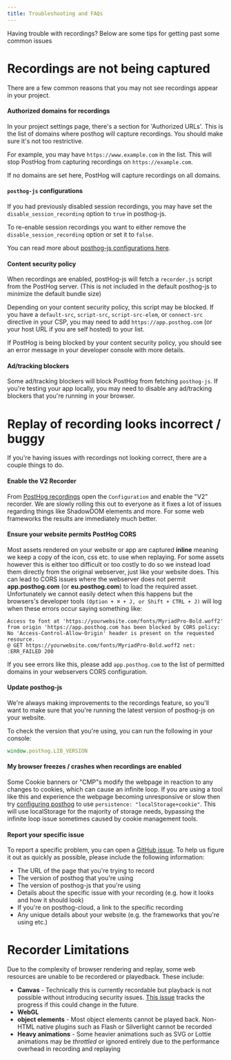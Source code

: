 ```yaml
---
title: Troubleshooting and FAQs
---
```


Having trouble with recordings? Below are some tips for getting past some common issues

# Recordings are not being captured

There are a few common reasons that you may not see recordings appear in your project.

#### Authorized domains for recordings

In your project settings page, there's a section for 'Authorized URLs'. This is the list of domains where posthog will capture recordings. You should make sure it's not too restrictive.

For example, you may have `https://www.example.com` in the list. This will stop PostHog from capturing recordings on `https://example.com`.

If no domains are set here, PostHog will capture recordings on all domains.

#### `posthog-js` configurations

If you had previously disabled session recordings, you may have set the `disable_session_recording` option to `true` in posthog-js.

To re-enable session recordings you want to either remove the `disable_session_recording` option or set it to `false`.

You can read more about [posthog-js configurations here](/docs/integrate/client/js#config).

#### Content security policy

When recordings are enabled, postHog-js will fetch a `recorder.js` script from the PostHog server. (This is not included in the default posthog-js to minimize the default bundle size)

Depending on your content security policy, this script may be blocked. If you have a `default-src`, `script-src`, `script-src-elem`, or `connect-src` directive in your CSP, you may need to add `https://app.posthog.com` (or your host URL if you are self hosted) to your list.

If PostHog is being blocked by your content security policy, you should see an error message in your developer console with more details.

#### Ad/tracking blockers

Some ad/tracking blockers will block PostHog from fetching `posthog-js`. If you're testing your app locally, you may need to disable any ad/tracking blockers that you're running in your browser.

# Replay of recording looks incorrect / buggy

If you're having issues with recordings not looking correct, there are a couple things to do.

#### Enable the V2 Recorder

From [PostHog recordings](https://app.posthog.com/recordings) open the `Configuration` and enable the "V2" recorder. We are slowly rolling this out to everyone as it fixes a lot of issues regarding things like ShadowDOM elements and more. For some web frameworks the results are immediately much better.

#### Ensure your website permits PostHog CORS

Most assets rendered on your website or app are captured **inline** meaning we keep a copy of the icon, css etc. to use when replaying. For some assets however this is either too difficult or too costly to do so we instead load them directly from the original webserver, just like your website does. This can lead to CORS issues where the webserver does not permit **app.posthog.com** (or **eu.posthog.com**) to load the required asset. Unfortunately we cannot easily detect when this happens but the browsers's developer tools `(Option + ⌘ + J, or Shift + CTRL + J)` will log when these errors occur saying something like:

```
Access to font at 'https://yourwebsite.com/fonts/MyriadPro-Bold.woff2' from origin 'https://app.posthog.com has been blocked by CORS policy: No 'Access-Control-Allow-Origin' header is present on the requested resource.
@ GET https://yourwebsite.com/fonts/MyriadPro-Bold.woff2 net: :ERR_FAILED 200
```

If you see errors like this, please add `app.posthog.com` to the list of permitted domains in your webservers CORS configuration.

#### Update posthog-js

We're always making improvements to the recordings feature, so you'll want to make sure that you're running the latest version of posthog-js on your website.

To check the version that you're using, you can run the following in your console:

```js
window.posthog.LIB_VERSION
```

#### My browser freezes / crashes when recordings are enabled

Some Cookie banners or "CMP"s modify the webpage in reaction to any changes to cookies, which can cause an infinite loop. If you are using a tool like this and experience the webpage becoming unresponsive or slow then try [configuring posthog](/docs/integrate/client/js#persistence) to use `persistence: "localStorage+cookie"`. This will use localStorage for the majority of storage needs, bypassing the infinite loop issue sometimes caused by cookie management tools.

#### Report your specific issue

To report a specific problem, you can open a [GitHub issue](https://github.com/PostHog/posthog/issues/new/choose). To help us figure it out as quickly as possible, please include the following information:

-   The URL of the page that you're trying to record
-   The version of posthog that you're using
-   The version of posthog-js that you're using
-   Details about the specific issue with your recording (e.g. how it looks and how it should look)
-   If you're on posthog-cloud, a link to the specific recording
-   Any unique details about your website (e.g. the frameworks that you're using etc.)

# Recorder Limitations

Due to the complexity of browser rendering and replay, some web resources are unable to be recordered or playedback. These include:

- **Canvas** - Technically this is currently recordable but playback is not possible without introducing security issues. [This issue](https://github.com/PostHog/posthog/issues/14555) tracks the progress if this could change in the future.
- **WebGL**
- **object elements** - Most object elements cannot be played back. Non-HTML native plugins such as Flash or Silverlight cannot be recorded
- **Heavy animations** - Some heavier animations such as SVG or Lottie animations may be _throttled_ or ignored entirely due to the performance overhead in recording and replaying
